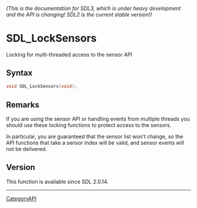 ====== (This is the documentation for SDL3, which is under heavy development and the API is changing! SDL2 is the current stable version!) ======
= SDL_LockSensors =

Locking for multi-threaded access to the sensor API 

== Syntax ==

<syntaxhighlight lang='c'>
void SDL_LockSensors(void);
</syntaxhighlight>

== Remarks ==

If you are using the sensor API or handling events from multiple threads
you should use these locking functions to protect access to the sensors.

In particular, you are guaranteed that the sensor list won't change, so the
API functions that take a sensor index will be valid, and sensor events
will not be delivered.

== Version ==

This function is available since SDL 2.0.14.

----
[[CategoryAPI]]


